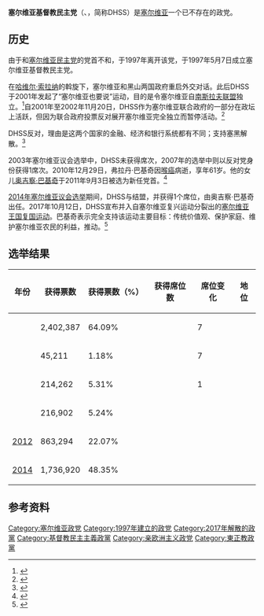 {{noteTA|G1=地名}}
{{Infobox political party
| country = 塞尔维亚
| name = 塞尔维亚基督教民主党
| native_name = {{nobold|{{lang|sr-Cyrl|Демохришћанска Странка Србије}} <br /> {{lang|sr-Latn|Demohrišćanska Stranka Srbije}}}}
| logo = [[File:DHSSrbije.jpg|100px]]
| colorcode = #964B00
| leader = [[奥吉察·巴基奇|奥吉察·巴基奇]]（末任）
| founder = {{le|弗拉丹·巴基奇|Vladan Batić}}
| foundation = {{Start date|1997|05|07}}
| dissolution = {{End date|2017|10|12}}
| split = [[塞尔维亚民主党|塞尔维亚民主党]]
| merged = [[塞尔维亚王国复国运动|塞尔维亚王国复国运动]]
| ideology = {{ubl|[[基督教民主主义|基督教民主主义]]|[[保守主义|保守主义]]|[[亲欧洲主义|亲欧洲主义]]<br>[[大西洋主义|大西洋主义]]}}
| position = [[中间派|中间]]至[[中间偏右|中间偏右]]
| international = [[中间派民主国际|中间派民主国际]] <small>（观察员）</small>
| headquarters = {{flag|Serbia}}[[贝尔格莱德|贝尔格莱德]]
| website = [https://web.archive.org/web/20171028174445/http://www.dhss.org.rs/ www.dhss.org.rs/]
}}
'''塞尔维亚基督教民主党'''（{{lang-sr-Cyrl|Демохришћанска Странка Србије}}、{{lang-sr-Latn|Demohrišćanska Stranka Srbije}}，简称DHSS）是[[塞尔维亚|塞尔维亚]]一个已不存在的政党。

==历史==
由于和[[塞爾維亞民主黨|塞尔维亚民主党]]的党首{{Le|佛伊斯拉夫·科什图尼察|Vojislav Koštunica}}不和，{{Le|弗拉丹·巴基奇|Vladan Batić}}于1997年离开该党，于1997年5月7日成立塞尔维亚基督教民主党。

在[[哈维尔·索拉纳|哈维尔·索拉纳]]的斡旋下，塞尔维亚和黑山两国政府重启外交对话。此后DHSS于2001年发起了“塞尔维亚也要说”运动，目的是令塞尔维亚自[[南斯拉夫联盟共和国|南斯拉夫联盟]]独立。<ref>{{Cite web|title=U PONEDELJAK POCINJU RAZGOVORI O BUDUCNOSTI JUGOSLAVIJE|url=https://www.b92.net/info/vesti/index.php?yyyy=2001&mm=12&dd=16&nav_category=1&nav_id=55029|accessdate=2021-02-01|author=|date=|format=|work=B92.net|publisher=|language=sr|archive-date=2017-10-16|archive-url=https://web.archive.org/web/20171016231339/http://www.b92.net/info/vesti/index.php?yyyy=2001&mm=12&dd=16&nav_category=1&nav_id=55029|dead-url=no}}</ref>自2001年至2002年11月20日，DHSS作为塞尔维亚联合政府的一部分在政坛上活跃，但因为联合政府投票反对展开塞尔维亚完全独立而暂停活动。<ref>{{Cite web|title=DHSS zamrzao članstvo u DOS-u|url=https://web.archive.org/web/20171016225952/https://arhiva.glas-javnosti.rs/arhiva/2002/11/20/srpski/P02111903.shtml|accessdate=2021-02-01|author=|date=2017-10-16|format=|publisher=|language=}}</ref>

DHSS反对{{Tsl|sr|Уставна повеља Србије и Црне Горе од 2003. године|塞尔维亚和黑山宪章}}，理由是这两个国家的金融、经济和银行系统都有不同；支持塞黑解散。<ref>{{Cite web|title="Nećemo glasati za ustavnu povelju"|url=http://arhiva.glas-javnosti.rs/arhiva/2002/10/27/srpski/P02102601.shtml|accessdate=2021-02-01|author=|date=|format=|work=arhiva.glas-javnosti.rs|publisher=|language=|archive-date=2016-04-03|archive-url=https://web.archive.org/web/20160403033111/http://arhiva.glas-javnosti.rs/arhiva/2002/10/27/srpski/P02102601.shtml|dead-url=no}}</ref>

2003年塞尔维亚议会选举中，DHSS未获得席次，2007年的选举中则以反对党身份获得1席次。2010年12月29日，弗拉丹·巴基奇因[[喉癌|喉癌]]病逝，享年61岁。他的女儿[[奥吉察·巴基奇|奥吉察·巴基奇]]于2011年9月3日被选为新任党首。<ref>{{Cite web|title=Predsednica|url=http://www.dhss.org.rs/index.php/organizacija/predsednica|accessdate=|author=|date=|format=|publisher=DHSS|language=|archiveurl=https://web.archive.org/web/20140524193032/http://www.dhss.org.rs/index.php/organizacija/predsednica|archivedate=2014-05-24|dead-url=no}}</ref>

[[2014年塞爾維亞國會選舉|2014年塞尔维亚议会选举]]期间，DHSS与{{Le|塞尔维亚复兴运动|Serbia Renewal Movement}}结盟，并获得1个席位，由奥吉察·巴基奇出任。2017年10月12日，DHSS宣布并入自塞尔维亚复兴运动分裂出的[[塞尔维亚王国复国运动|塞尔维亚王国复国运动]]。巴基奇表示完全支持该运动主要目标：传统价值观、保护家庭、维护塞尔维亚农民的利益，推动{{Le|塞尔维亚加入欧洲联盟|Accession of Serbia to the European Union|}}。<ref>{{Cite web|title=DHSS kolektivno pristupila Pokretu obnove Kraljevine Srbije - Politika - Dnevni list Danas|url=https://www.danas.rs/politika/dhss-kolektivno-pristupila-pokretu-obnove-kraljevine-srbije/|accessdate=2021-02-01|author=|date=|format=|publisher=|language=sr|archive-date=2018-09-18|archive-url=https://web.archive.org/web/20180918012306/https://www.danas.rs/politika/dhss-kolektivno-pristupila-pokretu-obnove-kraljevine-srbije/|dead-url=no}}</ref>

==选举结果==
{| class="wikitable sortable" style="text-align:center"
! 年份
! 获得票数
! 获得票数（%）
! 获得席位数
! 席位变化
! 地位
|-
! {{le|2000年塞尔维亚国会选举|2000 Serbian parliamentary election|2000}}
| 2,402,387
| 64.09%
| {{Composition bar|7|250|#964B00}}
| {{increase}} 7
| {{yes|执政党}}
|-
! {{le|2003年塞尔维亚国会选举|2003 Serbian parliamentary election|2003}}
| 45,211
| 1.18%
| {{Composition bar|0|250|#964B00}}
| {{decrease}} 7
| {{n/a|无席位}}
|-
! {{le|2007年塞尔维亚国会选举|2007 Serbian parliamentary election|2007}}
| 214,262
| 5.31%
| {{Composition bar|1|250|#964B00}}
| {{increase}} 1
| {{no|反对党}}
|-
! {{le|2008年塞尔维亚国会选举|2008 Serbian parliamentary election|2008}}
| 216,902
| 5.24%
| {{Composition bar|1|250|#964B00}}
| {{steady}}
| {{no|反对党}}
|-
! [[2012年塞尔维亚国会选举|2012]]
| 863,294
| 22.07%
| {{Composition bar|1|250|#964B00}}
| {{steady}} 
| {{no|反对党}}
|-
! [[2014年塞尔维亚国会选举|2014]]
| 1,736,920
| 48.35%
| {{Composition bar|1|250|#964B00}}
| {{steady}}
| {{partial|执政联盟}}
|}

==参考资料==
{{reflist}}
{{塞尔维亚政党}}

[[Category:塞尔维亚政党|Category:塞尔维亚政党]]
[[Category:1997年建立的政党|Category:1997年建立的政党]]
[[Category:2017年解散的政黨|Category:2017年解散的政黨]]
[[Category:基督教民主主義政黨|Category:基督教民主主義政黨]]
[[Category:亲欧洲主义政党|Category:亲欧洲主义政党]]
[[Category:東正教政黨|Category:東正教政黨]]